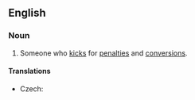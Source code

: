 ==English==

===Noun===
{{en-noun}}

# {{context|rugby}} Someone who [[kick]]s for [[penalty|penalties]] and [[conversion]]s.

====Translations====
{{trans-top|rugby player}}
* Czech: {{t|cs|kopáč|m}}
{{trans-mid}}
{{trans-bottom}}